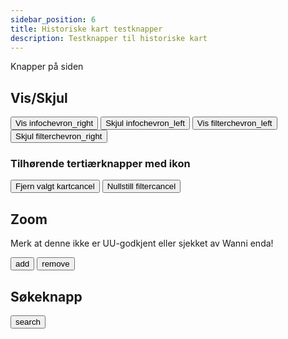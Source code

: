 ```yaml
---
sidebar_position: 6
title: Historiske kart testknapper
description: Testknapper til historiske kart
---
```


Knapper på siden

## Vis/Skjul

<button class="button button__blue--secondary button--xs">Vis info<span class="icon-filled material-symbols-outlined button__icon--xs-left">chevron_right</span></button>
<button class="button button__blue--secondary button--xs">Skjul info<span class="icon-filled material-symbols-outlined button__icon--xs-left">chevron_left</span></button>
<button class="button button__blue--secondary button--xs">Vis filter<span class="icon-filled material-symbols-outlined button__icon--xs-right">chevron_left</span></button>
<button class="button button__blue--secondary button--xs">Skjul filter<span class="icon-filled material-symbols-outlined button__icon--xs-right">chevron_right</span></button>

### Tilhørende tertiærknapper med ikon

<button class="button button__blue--tertiary button--xs">Fjern valgt kart<span class="icon-filled material-symbols-outlined button__icon--xs-right">cancel</span></button>
<button class="button button__blue--tertiary button--xs">Nullstill filter<span class="icon-filled material-symbols-outlined button__icon--xs-left">cancel</span></button>

## Zoom

Merk at denne ikke er UU-godkjent eller sjekket av Wanni enda!

<button class="button zoom"><span class="material-symbols-outlined icon--center zoom__icon-padding">add</span></button>
<button class="button zoom"><span class="material-symbols-outlined icon--center zoom__icon-padding">remove</span></button>


## Søkeknapp

<button class="button searchbar"><span class="material-symbols-outlined icon--center searchbar__icon-padding">search</span></button>